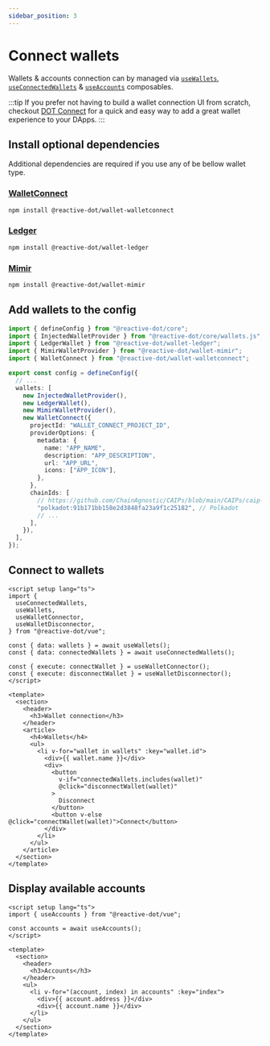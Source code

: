 ```yaml
---
sidebar_position: 3
---
```



# Connect wallets

Wallets & accounts connection can by managed via [`useWallets`](/api/vue/function/useWallets), [`useConnectedWallets`](/api/vue/function/useConnectedWallets) & [`useAccounts`](/api/vue/function/useAccounts) composables.

:::tip
If you prefer not having to build a wallet connection UI from scratch, checkout [DOT Connect](https://dotconnect.dev/) for a quick and easy way to add a great wallet experience to your DApps.
:::

## Install optional dependencies

Additional dependencies are required if you use any of be bellow wallet type.

### [WalletConnect](https://walletconnect.com/)

```bash npm2yarn
npm install @reactive-dot/wallet-walletconnect
```

### [Ledger](https://www.ledger.com/)

```bash npm2yarn
npm install @reactive-dot/wallet-ledger
```

### [Mimir](https://mimir.global/)

```bash npm2yarn
npm install @reactive-dot/wallet-mimir
```

## Add wallets to the config

```ts title="config.ts"
import { defineConfig } from "@reactive-dot/core";
import { InjectedWalletProvider } from "@reactive-dot/core/wallets.js";
import { LedgerWallet } from "@reactive-dot/wallet-ledger";
import { MimirWalletProvider } from "@reactive-dot/wallet-mimir";
import { WalletConnect } from "@reactive-dot/wallet-walletconnect";

export const config = defineConfig({
  // ...
  wallets: [
    new InjectedWalletProvider(),
    new LedgerWallet(),
    new MimirWalletProvider(),
    new WalletConnect({
      projectId: "WALLET_CONNECT_PROJECT_ID",
      providerOptions: {
        metadata: {
          name: "APP_NAME",
          description: "APP_DESCRIPTION",
          url: "APP_URL",
          icons: ["APP_ICON"],
        },
      },
      chainIds: [
        // https://github.com/ChainAgnostic/CAIPs/blob/main/CAIPs/caip-13.md
        "polkadot:91b171bb158e2d3848fa23a9f1c25182", // Polkadot
        // ...
      ],
    }),
  ],
});
```

## Connect to wallets

```vue title="wallets.tsx"
<script setup lang="ts">
import {
  useConnectedWallets,
  useWallets,
  useWalletConnector,
  useWalletDisconnector,
} from "@reactive-dot/vue";

const { data: wallets } = await useWallets();
const { data: connectedWallets } = await useConnectedWallets();

const { execute: connectWallet } = useWalletConnector();
const { execute: disconnectWallet } = useWalletDisconnector();
</script>

<template>
  <section>
    <header>
      <h3>Wallet connection</h3>
    </header>
    <article>
      <h4>Wallets</h4>
      <ul>
        <li v-for="wallet in wallets" :key="wallet.id">
          <div>{{ wallet.name }}</div>
          <div>
            <button
              v-if="connectedWallets.includes(wallet)"
              @click="disconnectWallet(wallet)"
            >
              Disconnect
            </button>
            <button v-else @click="connectWallet(wallet)">Connect</button>
          </div>
        </li>
      </ul>
    </article>
  </section>
</template>
```

## Display available accounts

```vue title="accounts.tsx"
<script setup lang="ts">
import { useAccounts } from "@reactive-dot/vue";

const accounts = await useAccounts();
</script>

<template>
  <section>
    <header>
      <h3>Accounts</h3>
    </header>
    <ul>
      <li v-for="(account, index) in accounts" :key="index">
        <div>{{ account.address }}</div>
        <div>{{ account.name }}</div>
      </li>
    </ul>
  </section>
</template>
```
